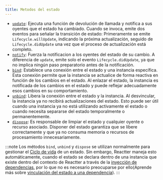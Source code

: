 ```yaml
---
title: Metodos del estado
---
```


- <HM><a href="https://pub.dev/documentation/reactter/latest/reactter/RtState/update.html" target="_blank">`update`</a></HM>: Ejecuta una función de devolución de llamada y notifica a sus oyentes que el estado ha cambiado.
Cuando se invoca, emite dos eventos para señalar la transición de estado:
Primeramente se emite <HE>`Lifecycle.willUpdate`</HE>, indicando la próxima actualización, seguido de <HE>`Lifecycle.didUpdate`</HE> una vez que el proceso de actualización está completo.
- <HM><a href="https://pub.dev/documentation/reactter/latest/reactter/RtState/notify.html" target="_blank">`notify`</a></HM>: Fuerza la notificacion a los oyentes del estado de su cambio.
A diferencia de <HM>`update`</HM>, emite solo el evento <HE>`Lifecycle.didUpdate`</HE>, ya que no implica ningún paso preparatorio antes de la notificación.
- <HM><a href="https://pub.dev/documentation/reactter/latest/reactter/RtState/bind.html" target="_blank">`bind`</a></HM>: Establece una conexión entre el estado y una instancia específica.
Esta conexión permite que la instancia se actualice de forma reactiva en función de los cambios en el estado.
Al enlazar el estado, la instancia es notificada de los cambios en el estado y puede reflejar adecuadamente esos cambios en su comportamiento.
- <HM><a href="https://pub.dev/documentation/reactter/latest/reactter/RtState/unbind.html" target="_blank">`unbind`</a></HM>: Libera la conexión entre el estado y la instancia.
Al desvincular, la instancia ya no recibirá actualizaciones del estado.
Esto puede ser útil cuando una instancia ya no está utilizando activamente el estado o cuando necesita separarse del estado temporalmente o permanentemente.
- <HM><a href="https://pub.dev/documentation/reactter/latest/reactter/RtState/dispose.html" target="_blank">`dispose`</a></HM>: Es responsable de limpiar el estado y cualquier oyente o recurso asociado.
Disponer del estado garantiza que se libere correctamente y que ya no consuma memoria o recursos de procesamiento innecesariamente.

:::note
Los métodos <HM>`bind`</HM>, <HM>`unbind`</HM> y <HM>`dispose`</HM> se utilizan normalmente para gestionar el <HT>[Ciclo de vida](/reactter/es/core_concepts/lifecycle)</HT> de un estado.
Sin embargo, Reactter maneja esto automáticamente, cuando el estado se declara dentro de una instancia que existe dentro del contexto de Reactter a través de la [inyección de dependencias](/reactter/es/core_concepts/dependency_injection/), por lo que no es necesario preocuparse por ello(Aprende más sobre [vinculación del estado a una dependencia](/reactter/es/extra_topics/binding_state_to_dependency/)).
:::